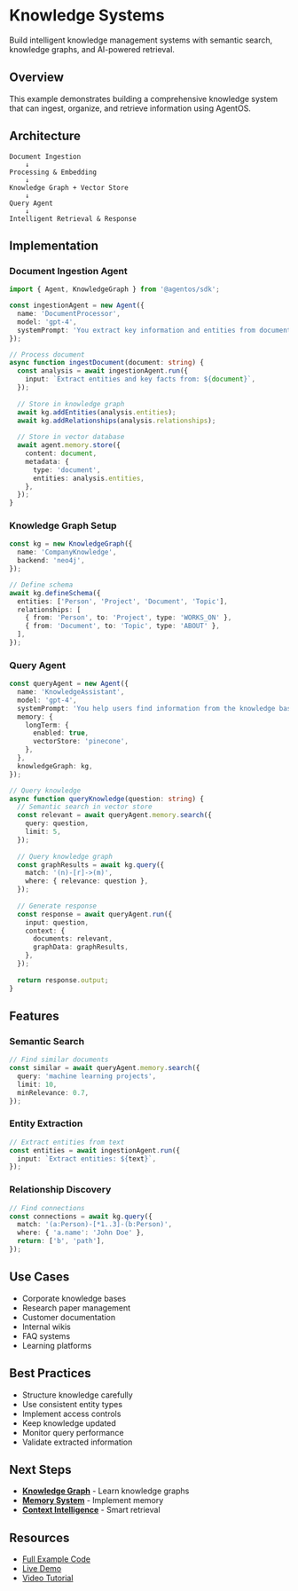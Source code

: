 # Knowledge Systems

Build intelligent knowledge management systems with semantic search, knowledge graphs, and AI-powered retrieval.

## Overview

This example demonstrates building a comprehensive knowledge system that can ingest, organize, and retrieve information using AgentOS.

## Architecture

```
Document Ingestion
    ↓
Processing & Embedding
    ↓
Knowledge Graph + Vector Store
    ↓
Query Agent
    ↓
Intelligent Retrieval & Response
```

## Implementation

### Document Ingestion Agent

```typescript
import { Agent, KnowledgeGraph } from '@agentos/sdk';

const ingestionAgent = new Agent({
  name: 'DocumentProcessor',
  model: 'gpt-4',
  systemPrompt: 'You extract key information and entities from documents.',
});

// Process document
async function ingestDocument(document: string) {
  const analysis = await ingestionAgent.run({
    input: `Extract entities and key facts from: ${document}`,
  });
  
  // Store in knowledge graph
  await kg.addEntities(analysis.entities);
  await kg.addRelationships(analysis.relationships);
  
  // Store in vector database
  await agent.memory.store({
    content: document,
    metadata: {
      type: 'document',
      entities: analysis.entities,
    },
  });
}
```

### Knowledge Graph Setup

```typescript
const kg = new KnowledgeGraph({
  name: 'CompanyKnowledge',
  backend: 'neo4j',
});

// Define schema
await kg.defineSchema({
  entities: ['Person', 'Project', 'Document', 'Topic'],
  relationships: [
    { from: 'Person', to: 'Project', type: 'WORKS_ON' },
    { from: 'Document', to: 'Topic', type: 'ABOUT' },
  ],
});
```

### Query Agent

```typescript
const queryAgent = new Agent({
  name: 'KnowledgeAssistant',
  model: 'gpt-4',
  systemPrompt: 'You help users find information from the knowledge base.',
  memory: {
    longTerm: {
      enabled: true,
      vectorStore: 'pinecone',
    },
  },
  knowledgeGraph: kg,
});

// Query knowledge
async function queryKnowledge(question: string) {
  // Semantic search in vector store
  const relevant = await queryAgent.memory.search({
    query: question,
    limit: 5,
  });
  
  // Query knowledge graph
  const graphResults = await kg.query({
    match: '(n)-[r]->(m)',
    where: { relevance: question },
  });
  
  // Generate response
  const response = await queryAgent.run({
    input: question,
    context: {
      documents: relevant,
      graphData: graphResults,
    },
  });
  
  return response.output;
}
```

## Features

### Semantic Search

```typescript
// Find similar documents
const similar = await queryAgent.memory.search({
  query: 'machine learning projects',
  limit: 10,
  minRelevance: 0.7,
});
```

### Entity Extraction

```typescript
// Extract entities from text
const entities = await ingestionAgent.run({
  input: `Extract entities: ${text}`,
});
```

### Relationship Discovery

```typescript
// Find connections
const connections = await kg.query({
  match: '(a:Person)-[*1..3]-(b:Person)',
  where: { 'a.name': 'John Doe' },
  return: ['b', 'path'],
});
```

## Use Cases

- Corporate knowledge bases
- Research paper management
- Customer documentation
- Internal wikis
- FAQ systems
- Learning platforms

## Best Practices

- Structure knowledge carefully
- Use consistent entity types
- Implement access controls
- Keep knowledge updated
- Monitor query performance
- Validate extracted information

## Next Steps

- **[Knowledge Graph](/docs/platform/knowledge-graph)** - Learn knowledge graphs
- **[Memory System](/docs/sdk/memory-system)** - Implement memory
- **[Context Intelligence](/docs/platform/context-intelligence)** - Smart retrieval

## Resources

- [Full Example Code](https://github.com/agentos/examples/tree/main/knowledge-systems)
- [Live Demo](https://demo.agentos.dev/knowledge-systems)
- [Video Tutorial](https://agentos.dev/tutorials/knowledge-systems)
